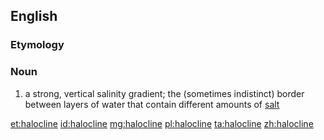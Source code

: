 ==English==
{{wikipedia}}

===Etymology===
{{confix|halo|cline|lang=en}}

===Noun===
{{en-noun}}

# a strong, vertical salinity gradient; the (sometimes indistinct) border between layers of water that contain different amounts of [[salt]]

[[et:halocline]]
[[id:halocline]]
[[mg:halocline]]
[[pl:halocline]]
[[ta:halocline]]
[[zh:halocline]]